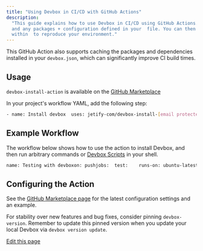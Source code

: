 ```yaml
---
title: "Using Devbox in CI/CD with GitHub Actions"
description:
  "This guide explains how to use Devbox in CI/CD using GitHub Actions. The  will install Devbox CLI
  and any packages + configuration defined in your  file. You can then run tasks or scripts
  within  to reproduce your environment."
---
```


This GitHub Action also supports caching the packages and dependencies installed in your
`devbox.json`, which can significantly improve CI build times.

## Usage[​](#usage "Direct link to Usage")

`devbox-install-action` is available on the
[GitHub Marketplace](https://github.com/marketplace/actions/devbox-installer)

In your project's workflow YAML, add the following step:

```bash
- name: Install devbox  uses: jetify-com/devbox-install-[email protected]
```

## Example Workflow[​](#example-workflow "Direct link to Example Workflow")

The workflow below shows how to use the action to install Devbox, and then run arbitrary commands or
[Devbox Scripts](/docs/devbox/guides/scripts/) in your shell.

```bash
name: Testing with devboxon: pushjobs:  test:    runs-on: ubuntu-latest    steps:      - uses: actions/checkout@v4      - name: Install devbox        uses: jetify-com/devbox-install-[email protected]      - name: Run arbitrary commands        run: devbox run -- echo "done!"      - name: Run a script called test        run: devbox run test
```

## Configuring the Action[​](#configuring-the-action "Direct link to Configuring the Action")

See the [GitHub Marketplace page](https://github.com/marketplace/actions/devbox-installer) for the
latest configuration settings and an example.

For stability over new features and bug fixes, consider pinning `devbox-version`. Remember to update
this pinned version when you update your local Devbox via `devbox version update`.

[Edit this page](https://github.com/jetify-com/devbox/tree/main/docs/app/docs/continuous_integration/github_action.md)
